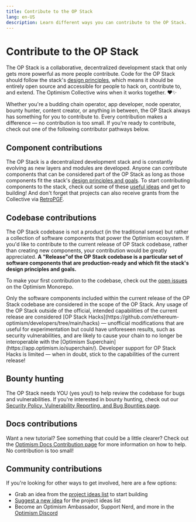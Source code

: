 ```yaml
---
title: Contribute to the OP Stack
lang: en-US
description: Learn different ways you can contribute to the OP Stack.
---
```



# Contribute to the OP Stack

The OP Stack is a collaborative, decentralized development stack that only gets more powerful as more people contribute. Code for the OP Stack should follow the stack's [design principles](/stack/design-principles), which means it should be entirely open source and accessible for people to hack on, contribute to, and extend.
The Optimism Collective wins when it works together. ♥️✨

Whether you're a budding chain operator, app developer, node operator, bounty hunter, content creator, or anything in between, the OP Stack always has something for you to contribute to.
Every contribution makes a difference — no contribution is too small. If you're ready to contribute, check out one of the following contributor pathways below.

## Component contributions

The OP Stack is a decentralized development stack and is constantly evolving as new layers and modules are developed. Anyone can contribute components that can be considered part of the OP Stack as long as those components fit the stack's [design principles and goals](/stack/design-principles).
To start contributing components to the stack, check out some of these [useful ideas](https://github.com/ethereum-optimism/ecosystem-contributions) and get to building! And don't forget that projects can also receive grants from the Collective via [RetroPGF](https://community.optimism.io/docs/citizen-house/how-retro-funding-works/).

## Codebase contributions

The OP Stack codebase is not a product (in the traditional sense) but rather a collection of software components that power the Optimism ecosystem.
If you'd like to contribute to the current release of OP Stack codebase, rather than creating new components, your contribution would be greatly appreciated.
**A "Release"of the OP Stack codebase is a particular set of software components that are production-ready and which fit the stack's design principles and goals.**

To make your first contribution to the codebase, check out the [open issues](https://github.com/ethereum-optimism/optimism/issues) on the Optimism Monorepo.

<Callout type="warning">
  Only the software components included within the current release of the OP Stack codebase are considered in the scope of the OP Stack.
  Any usage of the OP Stack outside of the official, intended capabilities of the current release are considered [OP Stack Hacks](https://github.com/ethereum-optimism/developers/tree/main/hacks) — unofficial modifications that are useful for experimentation but could have unforeseen results, such as security vulnerabilities, and are likely to cause your chain to no longer be interoperable with the [Optimism Superchain](https://app.optimism.io/superchain/).
  Developer support for OP Stack Hacks is limited — when in doubt, stick to the capabilities of the current release!
</Callout>

## Bounty hunting

The OP Stack needs YOU (yes you!) to help review the codebase for bugs and vulnerabilities. If you're interested in bounty hunting, check out our [Security Policy, Vulnerability Reporting, and Bug Bounties page](/chain/security/security-policy).

## Docs contributions

Want a new tutorial? See something that could be a little clearer? Check out the [Optimism Docs Contribution page](docs-contribute) for more information on how to help. No contribution is too small!

## Community contributions

If you're looking for other ways to get involved, here are a few options:

*   Grab an idea from the [project ideas list](https://github.com/ethereum-optimism/ecosystem-contributions) to start building
*   [Suggest a new idea](https://github.com/ethereum-optimism/ecosystem-contributions/issues/74) for the project ideas list
*   Become an Optimism Ambassador, Support Nerd, and more in the [Optimism Discord](https://discord.gg/optimism)
